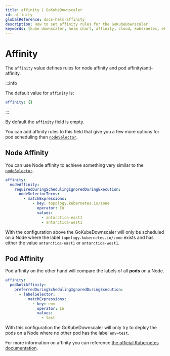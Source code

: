 ```yaml
---
title: affinity | GoKubeDownscaler
id: affinity
globalReference: docs-helm-affinity
description: How to set affinity rules for the GoKubeDownscaler
keywords: [kube downscaler, helm chart, affinity, cloud, kubernetes, eks, gke, aks, cost optimization]
---
```


# Affinity

The `affinity` value defines rules for node affinity and pod affinity/anti-affinity.

:::info

The default value for `affinity` is:

```yaml
affinity: {}
```

:::

By default the `affinity` field is empty.

You can add affinity rules to this field that give you a few more options for pod scheduling than [`nodeSelector`](ref:docs-helm-node-selector).

## Node Affinity

You can use Node affinity to achieve something very similar to the [`nodeSelector`](ref:docs-helm-node-selector).

```yaml
affinity:
  nodeAffinity:
    requiredDuringSchedulingIgnoredDuringExecution:
      nodeSelectorTerms:
        - matchExpressions:
            - key: topology.kubernetes.io/zone
              operator: In
              values:
                - antarctica-east1
                - antarctica-west1
```

With the configuration above the GoKubeDownscaler will only be scheduled on a Node where the label `topology.kubernetes.io/zone` exists and
has either the value `antarctica-east1` or `antarctica-west1`.

## Pod Affinity

Pod affinity on the other hand will compare the labels of all **pods** on a Node.

```yaml
affinity:
  podAntiAffinity:
    preferredDuringSchedulingIgnoredDuringExecution:
      - labelSelector:
          matchExpressions:
            - key: env
              operator: In
              values:
                - test
```

With this configuration the GoKubeDownscaler will only try to deploy the pods on a Node where no other pod has the label `env=test`.

For more information on affinity you can reference [the official Kubernetes documentation](https://kubernetes.io/docs/concepts/scheduling-eviction/assign-pod-node/#affinity-and-anti-affinity).
